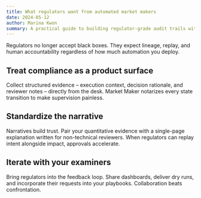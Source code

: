 ```yaml
---
title: What regulators want from automated market makers
date: 2024-05-12
author: Marina Kwon
summary: A practical guide to building regulator-grade audit trails without slowing your team down.
---
```


Regulators no longer accept black boxes. They expect lineage, replay, and human accountability regardless of how much automation you deploy.

## Treat compliance as a product surface

Collect structured evidence – execution context, decision rationale, and reviewer notes – directly from the desk. Market Maker notarizes every state transition to make supervision painless.

## Standardize the narrative

Narratives build trust. Pair your quantitative evidence with a single-page explanation written for non-technical reviewers. When regulators can replay intent alongside impact, approvals accelerate.

## Iterate with your examiners

Bring regulators into the feedback loop. Share dashboards, deliver dry runs, and incorporate their requests into your playbooks. Collaboration beats confrontation.

